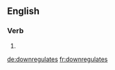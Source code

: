 ==English==

===Verb===
{{head|en}}

# {{en-third-person singular of|downregulate}}

[[de:downregulates]]
[[fr:downregulates]]